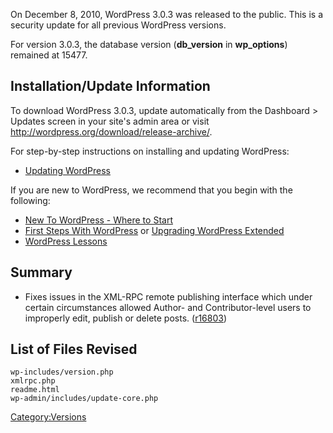 {{Languages|
{{en|Version 3.0.3}}
{{ja|Version 3.0.3}}
{{pt-br|Versão 3.0.3}}
{{ru|Версия 3.0.3}}
{{th|รุ่น_3.0.3}}
}}

On December 8, 2010, WordPress 3.0.3 was released to the public. This is a security update for all previous WordPress versions.

For version 3.0.3, the database version ('''db_version''' in '''wp_options''') remained at 15477.

==Installation/Update Information==
To download WordPress 3.0.3, update automatically from the Dashboard > Updates screen in your site's admin area or visit http://wordpress.org/download/release-archive/.

For step-by-step instructions on installing and updating WordPress:

* [[Updating WordPress]]

If you are new to WordPress, we recommend that you begin with the following:
* [[New To WordPress - Where to Start]]
* [[First Steps With WordPress]] or [[Upgrading WordPress Extended]]
* [[WordPress Lessons]]

== Summary ==
* Fixes issues in the XML-RPC remote publishing interface which under certain circumstances allowed Author- and Contributor-level users to improperly edit, publish or delete posts. ([http://core.trac.wordpress.org/changeset/16803 r16803])

==List of Files Revised==
<pre>
wp-includes/version.php
xmlrpc.php
readme.html
wp-admin/includes/update-core.php
</pre>

{{Versions}}

[[Category:Versions]]